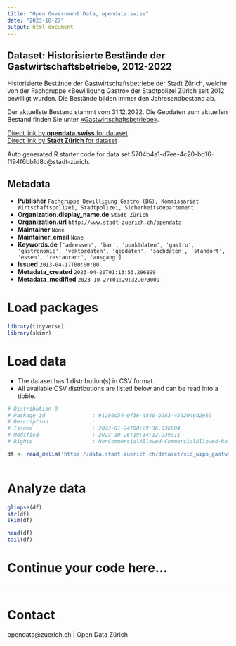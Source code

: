 ```yaml
---
title: "Open Government Data, opendata.swiss"
date: "2023-10-27"
output: html_document
---
```


## Dataset: Historisierte Bestände der Gastwirtschaftsbetriebe, 2012-2022

Historisierte Bestände der Gastwirtschaftsbetriebe der Stadt Zürich, welche von der Fachgruppe «Bewilligung Gastro» der Stadtpolizei Zürich seit 2012 bewilligt wurden. Die Bestände bilden immer den Jahresendbestand ab.

Der aktuellste Bestand stammt vom 31.12.2022. Die Geodaten zum aktuellen Bestand finden Sie unter [«Gastwirtschaftsbetriebe»](https://www.stadt-zuerich.ch/geodaten/download/Gastwirtschaftsbetriebe).


[Direct link by **opendata.swiss** for dataset](https://opendata.swiss/de/dataset/historisierte-bestande-der-gastwirtschaftsbetriebe-2012-2022)<br>
[Direct link by **Stadt Zürich** for dataset](https://data.stadt-zuerich.ch/dataset/sid_wipo_gastwirtschaftsbetriebe)

Auto generated R starter code for data set 5704b4a1-d7ee-4c20-bd16-f194f6bb1d8c@stadt-zurich.

## Metadata

- **Publisher** `Fachgruppe Bewilligung Gastro (BG), Kommissariat Wirtschaftspolizei, Stadtpolizei, Sicherheitsdepartement`
- **Organization.display_name.de** `Stadt Zürich`
- **Organization.url** `http://www.stadt-zuerich.ch/opendata`
- **Maintainer** `None`
- **Maintainer_email** `None`
- **Keywords.de** `['adressen', 'bar', 'punktdaten', 'gastro', 'gastronomie', 'vektordaten', 'geodaten', 'sachdaten', 'standort', 'essen', 'restaurant', 'ausgang']`
- **Issued** `2013-04-17T00:00:00`
- **Metadata_created** `2023-04-20T01:13:53.296899`
- **Metadata_modified** `2023-10-27T01:29:32.073009`


# Load packages

```r

library(tidyverse)
library(skimr)

```

# Load data

-   The dataset has 1 distribution(s) in CSV format.
-   All available CSV distributions are listed below and can be read into a tibble.

```r

# Distribution 0
# Package_id               : 91286d54-0f36-4840-b283-4542049d2989
# Description              : 
# Issued                   : 2023-01-24T08:29:36.036684
# Modified                 : 2023-10-26T19:14:12.239311
# Rights                   : NonCommercialAllowed-CommercialAllowed-ReferenceNotRequired

df <- read_delim('https://data.stadt-zuerich.ch/dataset/sid_wipo_gastwirtschaftsbetriebe/download/historisierte_gastwirtschaftsbetriebe_per_20221231.csv')



```

# Analyze data

```r

glimpse(df)
str(df)
skim(df)

head(df)
tail(df)

```

# Continue your code here...

```r

```

------------------------------------------------------------------------

# Contact

opendata@zuerich.ch | Open Data Zürich
